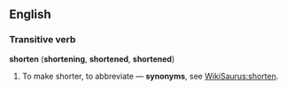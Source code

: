 ==English==

===Transitive verb===
'''shorten''' ('''shortening''', '''shortened''', '''shortened''')

# To make shorter, to abbreviate &mdash; '''synonyms''', see [[WikiSaurus:shorten]].